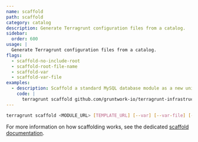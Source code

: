 ```yaml
---
name: scaffold
path: scaffold
category: catalog
description: Generate Terragrunt configuration files from a catalog.
sidebar:
  order: 600
usage: |
  Generate Terragrunt configuration files from a catalog.
flags:
  - scaffold-no-include-root
  - scaffold-root-file-name
  - scaffold-var
  - scaffold-var-file
examples:
  - description: Scaffold a standard MySQL database module as a new unit.
    code: |
      terragrunt scaffold github.com/gruntwork-io/terragrunt-infrastructure-modules-example//modules/mysql
---
```


```bash
terragrunt scaffold <MODULE_URL> [TEMPLATE_URL] [--var] [--var-file] [--no-include-root] [--root-file-name]
```

For more information on how scaffolding works, see the dedicated [scaffold documentation](/docs/features/scaffold).
